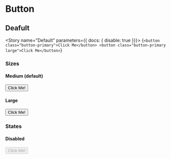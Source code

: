 
<Meta title="Button"/>

# Button

## Deafult
<Story name="Default" parameters={{ docs: { disable: true }}}>
    {`<button class="button-primary">Click Me</button>
        <button class="button-primary large">Click Me</button>`}
</Story>

### Sizes

#### Medium (default)
<Preview>
    <button class="button-primary">Click Me!</button>
</Preview>

#### Large
<Preview>
    <button class="button-primary large">Click Me!</button>
</Preview>

### States

#### Disabled
<Preview>
    <button class="button-primary" disabled>Click Me!</button>
</Preview>

